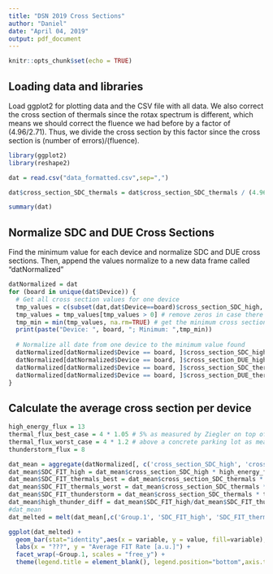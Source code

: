 ```yaml
---
title: "DSN 2019 Cross Sections"
author: "Daniel"
date: "April 04, 2019"
output: pdf_document
---
```


```r
knitr::opts_chunk$set(echo = TRUE)
```

## Loading data and libraries

Load ggplot2 for plotting data and the CSV file with all data. We also correct the cross section of thermals since the rotax spectrum is different, which means we should correct the fluence we had before by a factor of (4.96/2.71). Thus, we divide the cross section by this factor since the cross section is (number of errors)/(fluence).

```r
library(ggplot2)
library(reshape2)

dat = read.csv("data_formatted.csv",sep=",")

dat$cross_section_SDC_thermals = dat$cross_section_SDC_thermals / (4.96/2.71)

summary(dat)
```


## Normalize SDC and DUE Cross Sections

Find the minimum value for each device and normalize SDC and DUE cross sections. Then, append the values normalize to a new data frame called "datNormalized"

```r
datNormalized = dat
for (board in unique(dat$Device)) {
  # Get all cross section values for one device
  tmp_values = c(subset(dat,dat$Device==board)$cross_section_SDC_high, subset(dat,dat$Device==board)$cross_section_DUE_high, subset(dat,dat$Device==board)$cross_section_SDC_thermals, subset(dat,dat$Device==board)$cross_section_DUE_thermals)
  tmp_values = tmp_values[tmp_values > 0] # remove zeros in case there is zeros
  tmp_min = min(tmp_values, na.rm=TRUE) # get the minimum cross section value
  print(paste("Device: ", board, "; Minimum: ",tmp_min))
  
  # Normalize all date from one device to the minimum value found
  datNormalized[datNormalized$Device == board, ]$cross_section_SDC_high = datNormalized[datNormalized$Device == board, ]$cross_section_SDC_high / tmp_min
  datNormalized[datNormalized$Device == board, ]$cross_section_DUE_high = datNormalized[datNormalized$Device == board, ]$cross_section_DUE_high / tmp_min
  datNormalized[datNormalized$Device == board, ]$cross_section_SDC_thermals = datNormalized[datNormalized$Device == board, ]$cross_section_SDC_thermals / tmp_min
  datNormalized[datNormalized$Device == board, ]$cross_section_DUE_thermals = datNormalized[datNormalized$Device == board, ]$cross_section_DUE_thermals / tmp_min
}

```

## Calculate the average cross section per device

```r
high_energy_flux = 13
thermal_flux_best_case = 4 * 1.05 # 5% as measured by Ziegler on top of a concrete rooftop
thermal_flux_worst_case = 4 * 1.2 # above a concrete parking lot as measured by Ziegler
thunderstorm_flux = 8

dat_mean = aggregate(datNormalized[, c('cross_section_SDC_high', 'cross_section_DUE_high', 'cross_section_SDC_thermals', 'cross_section_DUE_thermals')], list(datNormalized$Device), mean, na.rm=TRUE,na.action = na.omit)
dat_mean$SDC_FIT_high = dat_mean$cross_section_SDC_high * high_energy_flux
dat_mean$SDC_FIT_thermals_best = dat_mean$cross_section_SDC_thermals * thermal_flux_best_case
dat_mean$SDC_FIT_thermals_worst = dat_mean$cross_section_SDC_thermals * thermal_flux_worst_case
dat_mean$SDC_FIT_thunderstorm = dat_mean$cross_section_SDC_thermals * thunderstorm_flux
dat_mean$high_thunder_diff = dat_mean$SDC_FIT_high/dat_mean$SDC_FIT_thunderstorm
#dat_mean
dat_melted = melt(dat_mean[,c('Group.1', 'SDC_FIT_high', 'SDC_FIT_thermals_best', 'SDC_FIT_thermals_worst', 'SDC_FIT_thunderstorm')], id.vars = 'Group.1', )

ggplot(dat_melted) +
  geom_bar(stat="identity",aes(x = variable, y = value, fill=variable), position=position_dodge()) +
  labs(x = "???", y = "Average FIT Rate [a.u.]") +
  facet_wrap(~Group.1, scales = "free_y") +
  theme(legend.title = element_blank(), legend.position="bottom",axis.text.x=element_text(size=14) , axis.text.y=element_text(size=14) , text = element_text(size = 14), legend.key.width=unit(1.1, "cm"))


```


